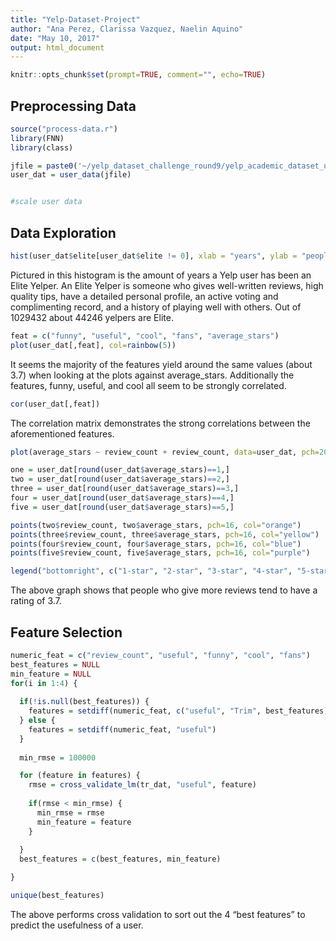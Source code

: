 ```yaml
---
title: "Yelp-Dataset-Project"
author: "Ana Perez, Clarissa Vazquez, Naelin Aquino"
date: "May 10, 2017"
output: html_document
---
```


```r
knitr::opts_chunk$set(prompt=TRUE, comment="", echo=TRUE)
```
## Preprocessing Data
```r
source("process-data.r")
library(FNN)
library(class)

jfile = paste0('~/yelp_dataset_challenge_round9/yelp_academic_dataset_user.json')
user_dat = user_data(jfile)


#scale user data

```

## Data Exploration

```r
hist(user_dat$elite[user_dat$elite != 0], xlab = "years", ylab = "people", main="Elite Yelpers", col = "purple", xlim = c(2, 13))
```

Pictured in this histogram is the amount of years a Yelp user has been an Elite Yelper. An Elite Yelper is someone who gives well-written reviews, high quality tips, have a detailed personal profile, an active voting and complimenting record, and a history of playing well with others. Out of 1029432 about 44246 yelpers are Elite. 

```r
feat = c("funny", "useful", "cool", "fans", "average_stars")
plot(user_dat[,feat], col=rainbow(5))
```
It seems the majority of the features yield around the same values (about 3.7) when looking at the plots against average_stars. Additionally the features, funny, useful, and cool all seem to be strongly correlated.

```r
cor(user_dat[,feat])
```
The correlation matrix demonstrates the strong correlations between the aforementioned features.

```r
plot(average_stars ~ review_count + review_count, data=user_dat, pch=20, col="red", main="Star rating by review count")

one = user_dat[round(user_dat$average_stars)==1,]
two = user_dat[round(user_dat$average_stars)==2,]
three = user_dat[round(user_dat$average_stars)==3,]
four = user_dat[round(user_dat$average_stars)==4,]
five = user_dat[round(user_dat$average_stars)==5,]

points(two$review_count, two$average_stars, pch=16, col="orange")
points(three$review_count, three$average_stars, pch=16, col="yellow")
points(four$review_count, four$average_stars, pch=16, col="blue")
points(five$review_count, five$average_stars, pch=16, col="purple")

legend("bottomright", c("1-star", "2-star", "3-star", "4-star", "5-star"), inset=0.05, pch=16, col=c("red", "orange", "yellow", "blue", "purple"))
```
The above graph shows that people who give more reviews tend to have a rating of 3.7. 

## Feature Selection
```r
numeric_feat = c("review_count", "useful", "funny", "cool", "fans")
best_features = NULL
min_feature = NULL
for(i in 1:4) {
  
  if(!is.null(best_features)) {
    features = setdiff(numeric_feat, c("useful", "Trim", best_features))
  } else {
    features = setdiff(numeric_feat, "useful")
  }
  
  min_rmse = 100000

  for (feature in features) {
    rmse = cross_validate_lm(tr_dat, "useful", feature)
    
    if(rmse < min_rmse) {
      min_rmse = rmse
      min_feature = feature
    }
    
  }
  best_features = c(best_features, min_feature)

}

unique(best_features)
```
The above performs cross validation to sort out the 4 "best features" to predict the usefulness of a user.


